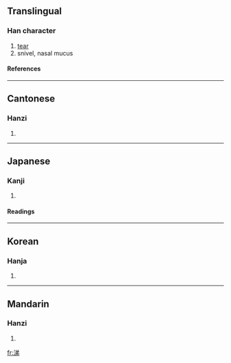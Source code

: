 {{see|洟}}

==Translingual==
===Han character===
{{Han char|rn=85|rad=水|as=07|sn=10|four=3812<sub>7</sub>|canj=水金弓竹 (ECNH)}}
# [[tear]]
# snivel, nasal mucus
====References====
{{Han ref|kx=0627.040|dkj=17543|dj=1029.080|hdz=31633.050|uh=6D95|ud=28053|bh=AEF7|bd=44791}}

----
==Cantonese==
===Hanzi===
{{yue-hanzi|jyut=|y=tai3}}
# {{defn|Cantonese}}

----
==Japanese==
===Kanji===
{{ja-kanji|grade=|rs=水07}}
# {{defn|Japanese}} 
====Readings====
{{ja-readings|on=[[てい]] (tei)|kun=[[なみだ]] (namida), [[なく]] (naku), [[はなしる]] (hanashiru)}}

----
==Korean==
===Hanja===
{{ko-hanja|hangeul=체|eumhun=|rv=che|mr=ch'e|y=chey}}
# {{defn|Korean}}

----
==Mandarin==
===Hanzi===
{{cmn-hanzi|pin=[[táo]] ([[tao2]]), [[tì]] ([[ti4]])|wg=t'ao<sup>2</sup>, t'i<sup>4</sup>}}
# {{defn|Mandarin}}

[[fr:涕]]